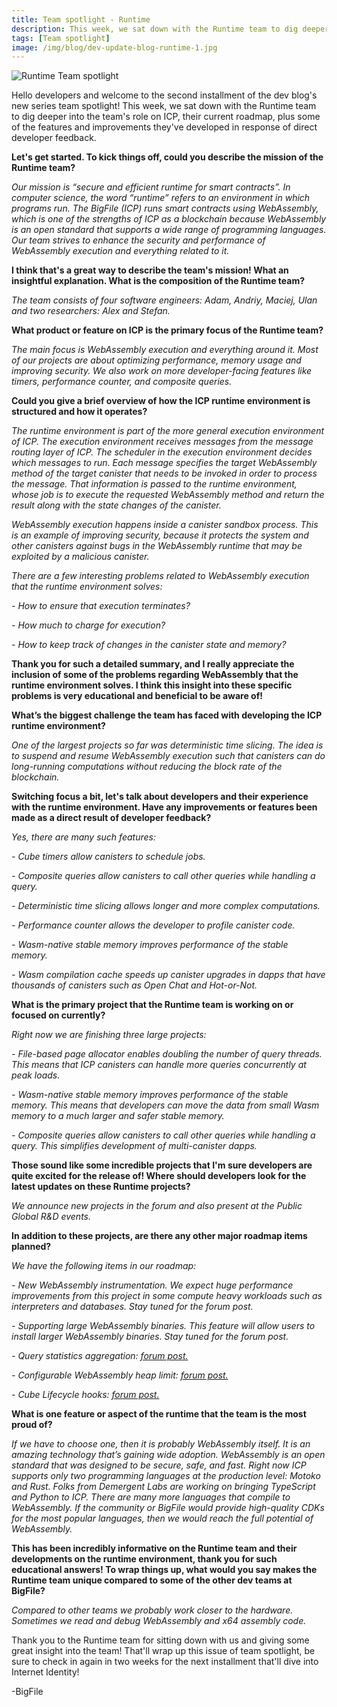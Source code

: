 ```yaml
---
title: Team spotlight - Runtime 
description: This week, we sat down with the Runtime team to dig deeper into the team's role on ICP, their current roadmap, plus some of the features and improvements they've developed in response of direct developer feedback.
tags: [Team spotlight]
image: /img/blog/dev-update-blog-runtime-1.jpg
---
```


![Runtime Team spotlight](../../static/img/blog/dev-update-blog-runtime-1.jpg)

Hello developers and welcome to the second installment of the dev blog's new series team spotlight! This week, we sat down with the Runtime team to dig deeper into the team's role on ICP, their current roadmap, plus some of the features and improvements they've developed in response of direct developer feedback. 

**Let's get started. To kick things off, could you describe the mission of the Runtime team?**

*Our mission is “secure and efficient runtime for smart contracts”. In computer science, the word “runtime” refers to an environment in which programs run. The BigFile (ICP) runs smart contracts using WebAssembly, which is one of the strengths of ICP as a blockchain because WebAssembly is an open standard that supports a wide range of programming languages. Our team strives to enhance the security and performance of WebAssembly execution and everything related to it.*

**I think that's a great way to describe the team's mission! What an insightful explanation. What is the composition of the Runtime team?**

*The team consists of four software engineers: Adam, Andriy, Maciej, Ulan and two researchers: Alex and Stefan.*

**What product or feature on ICP is the primary focus of the Runtime team?**

*The main focus is WebAssembly execution and everything around it. Most of our projects are about optimizing performance, memory usage and improving security. We also work on more developer-facing features like timers, performance counter, and composite queries.*

**Could you give a brief overview of how the ICP runtime environment is structured and how it operates?**

*The runtime environment is part of the more general execution environment of ICP. The execution environment receives messages from the message routing layer of ICP. The scheduler in the execution environment decides which messages to run. Each message specifies the target WebAssembly method of the target canister that needs to be invoked in order to process the message. That information is passed to the runtime environment, whose job is to execute the requested WebAssembly method and return the result along with the state changes of the canister.*

*WebAssembly execution happens inside a canister sandbox process. This is an example of improving security, because it protects the system and other canisters against bugs in the WebAssembly runtime that may be exploited by a malicious canister.*

*There are a few interesting problems related to WebAssembly execution that the runtime environment solves:*

*- How to ensure that execution terminates?*

*- How much to charge for execution?*

*- How to keep track of changes in the canister state and memory?*

**Thank you for such a detailed summary, and I really appreciate the inclusion of some of the problems regarding WebAssembly that the runtime environment solves. I think this insight into these specific problems is very educational and beneficial to be aware of!**

**What’s the biggest challenge the team has faced with developing the ICP runtime environment?**

*One of the largest projects so far was deterministic time slicing. The idea is to suspend and resume WebAssembly execution such that canisters can do long-running computations without reducing the block rate of the blockchain.*

**Switching focus a bit, let's talk about developers and their experience with the runtime environment. Have any improvements or features been made as a direct result of developer feedback?**

*Yes, there are many such features:*

*- Cube timers allow canisters to schedule jobs.*

*- Composite queries allow canisters to call other queries while handling a query.*

*- Deterministic time slicing allows longer and more complex computations.*

*- Performance counter allows the developer to profile canister code.*

*- Wasm-native stable memory improves performance of the stable memory.*

*- Wasm compilation cache speeds up canister upgrades in dapps that have thousands of canisters such as Open Chat and Hot-or-Not.*

**What is the primary project that the Runtime team is working on or focused on currently?**

*Right now we are finishing three large projects:*

*- File-based page allocator enables doubling the number of query threads. This means that ICP canisters can handle more queries concurrently at peak loads.*

*- Wasm-native stable memory improves performance of the stable memory. This means that developers can move the data from small Wasm memory to a much larger and safer stable memory.*

*- Composite queries allow canisters to call other queries while handling a query. This simplifies development of multi-canister dapps.*

**Those sound like some incredible projects that I'm sure developers are quite excited for the release of! Where should developers look for the latest updates on these Runtime projects?**

*We announce new projects in the forum and also present at the Public Global R&D events.*

**In addition to these projects, are there any other major roadmap items planned?**

*We have the following items in our roadmap:*

*- New WebAssembly instrumentation. We expect huge performance improvements from this project in some compute heavy workloads such as interpreters and databases. Stay tuned for the forum post.*

*- Supporting large WebAssembly binaries. This feature will allow users to install larger WebAssembly binaries. Stay tuned for the forum post.*

*- Query statistics aggregation: [forum post.](https://forum.dfinity.org/t/community-consideration-explore-query-charging/19247/24?u=ulan)*

*- Configurable WebAssembly heap limit: [forum post.](https://forum.dfinity.org/t/proposal-configurable-wasm-heap-limit/17794)*

*- Cube Lifecycle hooks: [forum post.](https://forum.dfinity.org/t/canister-lifecycle-hooks/17089)*

**What is one feature or aspect of the runtime that the team is the most proud of?**

*If we have to choose one, then it is probably WebAssembly itself. It is an amazing technology that’s gaining wide adoption. WebAssembly is an open standard that was designed to be secure, safe, and fast. Right now ICP supports only two programming languages at the production level: Motoko and Rust. Folks from Demergent Labs are working on bringing TypeScript and Python to ICP. There are many more languages that compile to WebAssembly. If the community or BigFile would provide high-quality CDKs for the most popular languages, then we would reach the full potential of WebAssembly.*

**This has been incredibly informative on the Runtime team and their developments on the runtime environment, thank you for such educational answers! To wrap things up, what would you say makes the Runtime team unique compared to some of the other dev teams at BigFile?**

*Compared to other teams we probably work closer to the hardware. Sometimes we read and debug WebAssembly and x64 assembly code.*

Thank you to the Runtime team for sitting down with us and giving some great insight into the team! That'll wrap up this issue of team spotlight, be sure to check in again in two weeks for the next installment that'll dive into Internet Identity! 

-BigFile
